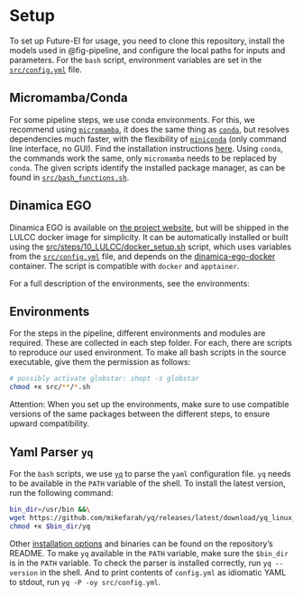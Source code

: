 # Setup

To set up Future-EI for usage, you need to clone this repository, install the
models used in @fig-pipeline, and configure the local paths for inputs and parameters.
For the `bash` script, environment variables are set in the
[`src/config.yml`](https://github.com/ethzplus/Future-EI/tree/main/src/config.yml)
file.

## Micromamba/Conda

For some pipeline steps, we use conda environments.
For this, we recommend using [`micromamba`](https://mamba.readthedocs.io/en/latest/),
it does the same thing as [`conda`](https://docs.conda.io/projects/conda/en/stable/),
but resolves dependencies much faster, with the flexibility of
[`miniconda`](https://docs.conda.io/en/latest/miniconda.html) (only command line
interface, no GUI).
Find the installation instructions
[here](https://mamba.readthedocs.io/en/latest/micromamba-installation.html).
Using `conda`, the commands work the same, only `micromamba` needs to be replaced by
`conda`.
The given scripts identify the installed package manager, as can be found in
[`src/bash_functions.sh`](https://github.com/ethzplus/Future-EI/tree/main/src/bash_functions.sh).

## Dinamica EGO

Dinamica EGO is available on [the project website](https://dinamicaego.com/dinamica-7/),
but will be shipped in the LULCC docker image for simplicity.
It can be automatically installed or built using the
[src/steps/10_LULCC/docker_setup.sh](src/steps/10_LULCC/docker_setup.sh)
script, which uses variables from the
[`src/config.yml`](https://github.com/ethzplus/Future-EI/tree/main/src/config.yml)
file, and depends on the
[dinamica-ego-docker](https://github.com/cbueth/dinamica-ego-docker/)
container.
The script is compatible with `docker` and `apptainer`.

For a full description of the environments, see the environments:

## Environments

For the steps in the pipeline, different environments and modules are required.
These are collected in each step folder.
For each, there are scripts to reproduce our used environment.
To make all bash scripts in the source executable, give them the permission as
follows:

```bash
# possibly activate globstar: shopt -s globstar
chmod +x src/**/*.sh
```

Attention: When you set up the environments, make sure to use compatible
versions of the same packages between the different steps, to ensure upward
compatibility.

## Yaml Parser `yq`

For the `bash` scripts, we use [`yq`](https://mikefarah.gitbook.io/yq/) to parse
the `yaml` configuration file.
`yq` needs to be available in the `PATH` variable of the shell.
To install the latest version, run the following command:
```bash
bin_dir=/usr/bin &&\
wget https://github.com/mikefarah/yq/releases/latest/download/yq_linux_amd64 -O $bin_dir/yq
chmod +x $bin_dir/yq
```
Other [installation options](https://github.com/mikefarah/yq/#install)
and binaries can be found on the repository's README.
To make `yq` available in the `PATH` variable, make sure the `$bin_dir` is
in the `PATH` variable.
To check the parser is installed correctly, run `yq --version` in the shell.
And to print contents of `config.yml` as idiomatic YAML to stdout, run
`yq -P -oy src/config.yml`.
